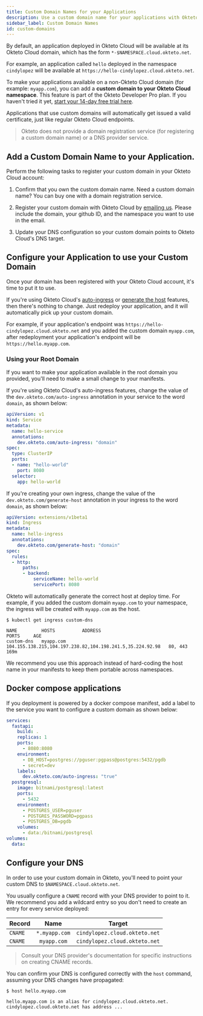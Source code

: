 ```yaml
---
title: Custom Domain Names for your Applications
description: Use a custom domain name for your applications with Okteto Cloud
sidebar_label: Custom Domain Names
id: custom-domains
---
```



By default, an application deployed in Okteto Cloud will be available at its Okteto Cloud domain, which has the form `*-$NAMESPACE.cloud.okteto.net`.

For example, an application called `hello` deployed in the namespace `cindylopez` will be available at `https://hello-cindylopez.cloud.okteto.net`.

To make your applications available on a non-Okteto Cloud domain (for example: `myapp.com`), you can add a **custom domain to your Okteto Cloud namespace**.
This feature is part of the Okteto Developer Pro plan. If you haven't tried it yet, [start your 14-day free trial here](https://cloud.okteto.com/#/settings/plans/pro-upgrade).

Applications that use custom domains will automatically get issued a valid certificate, just like regular Okteto Cloud endpoints.

> Okteto does not provide a domain registration service (for registering a custom domain name) or a DNS provider service.

## Add a Custom Domain Name to your Application.

Perform the following tasks to register your custom domain in your Okteto Cloud account:

1. Confirm that you own the custom domain name. Need a custom domain name? You can buy one with a domain registration service.

2. Register your custom domain with Okteto Cloud by [emailing us](mailto:support@okteto.com). Please include the domain, your github ID, and the namespace you want to use in the email.

3. Update your DNS configuration so your custom domain points to Okteto Cloud's DNS target.

## Configure your Application to use your Custom Domain

Once your domain has been registered with your Okteto Cloud account, it's time to put it to use.

If you're using Okteto Cloud's [auto-ingress](/docs/next/cloud/ssl/) or [generate the host](/docs/next/cloud/ssl/#let-okteto-generate-the-host) features, then there's nothing to change. Just redeploy your application, and it will automatically pick up your custom domain.

For example, if your application's endpoint was `https://hello-cindylopez.cloud.okteto.net` and you added the custom domain `myapp.com`, after redeployment your application's endpoint will be `https://hello.myapp.com`.

### Using your Root Domain

If you want to make your application available in the root domain you provided, you'll need to make a small change to your manifests.

If you're using Okteto Cloud's auto-ingress features, change the value of the `dev.okteto.com/auto-ingress` annotation in your service to the word `domain`, as shown below:

```yaml
apiVersion: v1
kind: Service
metadata:
  name: hello-service
  annotations:
    dev.okteto.com/auto-ingress: "domain"
spec:
  type: ClusterIP
  ports:
  - name: "hello-world"
    port: 8080
  selector:
    app: hello-world
```

If you're creating your own ingress, change the value of the `dev.okteto.com/generate-host` annotation in your ingress to the word `domain`, as shown below:

```yaml
apiVersion: extensions/v1beta1
kind: Ingress
metadata:
  name: hello-ingress
  annotations:
    dev.okteto.com/generate-host: "domain"
spec:
  rules:
  - http:
      paths:
      - backend:
          serviceName: hello-world
          servicePort: 8080
```

Okteto will automatically generate the correct host at deploy time. For example, if you added the custom domain `myapp.com` to your namespace, the ingress will be created with `myapp.com` as the host.

```console
$ kubectl get ingress custom-dns
```

```
NAME         HOSTS          ADDRESS                                                     PORTS     AGE
custom-dns   myapp.com      104.155.138.215,104.197.238.82,104.198.241.5,35.224.92.98   80, 443   169m
```

We recommend you use this approach instead of hard-coding the host name in your manifests to keep them portable across namespaces.

## Docker compose applications

If you deployment is powered by a docker compose manifest, add a label to the service you want to configure a custom domain as shown below:

```yaml
services:
  fastapi:
    build: .
    replicas: 1
    ports:
      - 8080:8080
    environment:
      - DB_HOST=postgres://pguser:pgpass@postgres:5432/pgdb
      - secret=dev
    labels:
      dev.okteto.com/auto-ingress: "true"
  postgresql:
    image: bitnami/postgresql:latest
    ports:
      - 5432
    environment:
      - POSTGRES_USER=pguser
      - POSTGRES_PASSWORD=pgpass
      - POSTGRES_DB=pgdb
    volumes:
      - data:/bitnami/postgresql
volumes:
  data:

```


## Configure your DNS

In order to use your custom domain in Okteto, you'll need to point your custom DNS to `$NAMESPACE.cloud.okteto.net`.

You usually configure a `CNAME` record with your DNS provider to point to it. We recommend you add a wildcard entry so you don't need to create an entry for every service deployed:

| Record       | Name             | Target  |
| ------------- |:-------------:| :-----:|
| `CNAME`        | `*.myapp.com`  | `cindylopez.cloud.okteto.net`  |
| `CNAME`        | `myapp.com`    | `cindylopez.cloud.okteto.net`  |

> Consult your DNS provider's documentation for specific instructions on creating CNAME records.

You can confirm your DNS is configured correctly with the `host` command, assuming your DNS changes have propagated:

```
$ host hello.myapp.com
```

```
hello.myapp.com is an alias for cindylopez.cloud.okteto.net.
cindylopez.cloud.okteto.net has address ...
```
